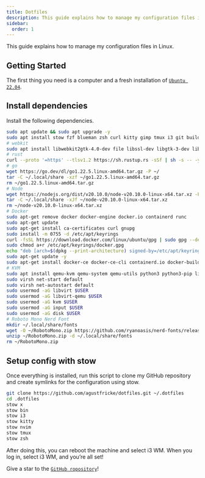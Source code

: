 ```yaml
---
title: Dotfiles
description: This guide explains how to manage my configuration files in Linux.
sidebar:
  order: 1
---
```


This guide explains how to manage my configuration files in Linux.

## Getting Started 
The first thing you need is a computer and a fresh installation of
[`Ubuntu 22.04`](https://releases.ubuntu.com/jammy/).

## Install dependencies
Install the following dependencies.
```bash
sudo apt update && sudo apt upgrade -y
sudo apt install stow fzf blueman zsh curl kitty gimp tmux i3 git build-essential feh lxappearance xclip sqlite3 libfuse2 ripgrep -y 
# webkit
sudo apt install libwebkit2gtk-4.0-dev file libssl-dev libgtk-3-dev libayatana-appindicator3-dev librsvg2-dev -y
# rust
curl --proto '=https' --tlsv1.2 https://sh.rustup.rs -sSf | sh -s -- -y
# go
wget https://go.dev/dl/go1.22.5.linux-amd64.tar.gz -P ~/
tar -C ~/.local/share -xzf ~/go1.22.5.linux-amd64.tar.gz  
rm ~/go1.22.5.linux-amd64.tar.gz 
# Node
wget https://nodejs.org/dist/v20.10.0/node-v20.10.0-linux-x64.tar.xz -P ~/
tar -C ~/.local/share -xJf ~/node-v20.10.0-linux-x64.tar.xz
rm ~/node-v20.10.0-linux-x64.tar.xz
# Docker
sudo apt-get remove docker docker-engine docker.io containerd runc 
sudo apt-get update 
sudo apt-get install ca-certificates curl gnupg 
sudo install -m 0755 -d /etc/apt/keyrings 
curl -fsSL https://download.docker.com/linux/ubuntu/gpg | sudo gpg --dearmor -o /etc/apt/keyrings/docker.gpg  
sudo chmod a+r /etc/apt/keyrings/docker.gpg 
echo "deb [arch=$(dpkg --print-architecture) signed-by=/etc/apt/keyrings/docker.gpg] https://download.docker.com/linux/ubuntu $(. /etc/os-release && echo $VERSION_CODENAME) stable" | sudo tee /etc/apt/sources.list.d/docker.list 
sudo apt-get update -y 
sudo apt-get install docker-ce docker-ce-cli containerd.io docker-buildx-plugin docker-compose-plugin -y 
# KVM
sudo apt install qemu-kvm qemu-system qemu-utils python3 python3-pip libvirt-clients libvirt-daemon-system bridge-utils virtinst libvirt-daemon virt-manager -y
sudo virsh net-start default 
sudo virsh net-autostart default 
sudo usermod -aG libvirt $USER 
sudo usermod -aG libvirt-qemu $USER 
sudo usermod -aG kvm $USER 
sudo usermod -aG input $USER 
sudo usermod -aG disk $USER 
# Roboto Mono Nerd Font
mkdir ~/.local/share/fonts
wget -O ~/RobotoMono.zip https://github.com/ryanoasis/nerd-fonts/releases/download/v3.2.1/RobotoMono.zip
unzip ~/RobotoMono.zip -d ~/.local/share/fonts 
rm ~/RobotoMono.zip
```

## Setup config with stow
Once everything is installed, run this script to clone my GitHub repository and create symlinks for the configuration using stow.
```bash
git clone https://github.com/agustfricke/dotfiles.git ~/.dotfiles
cd .dotfiles
stow x
stow bin 
stow i3
stow kitty
stow nvim
stow tmux
stow zsh
```

After doing this, you can reboot the machine and select i3 WM.
When you log in, select i3 WM, and you’re all set!

Give a star to the [`GitHub ropository`](https://github.com/agustfricke/dotfiles)!
